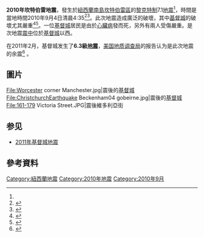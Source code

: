 {{noteTA
|G1=Earthquake
}}
{{expand|time=2010-09-11T06:44:56+00:00}}
{{Infobox earthquake
| 标题=2010年坎特伯雷地震
| map2 = {{Location map+ | New Zealand
|places =
{{Location map~|New Zealand|lat=-43.53|long=172.62|label=基督城|label_size=100|mark=Green pog.svg}}
{{Location map~|New Zealand|lat=-41.29|long=174.78|label=惠灵顿|label_size=100|mark=Green pog.svg}}
{{Location map~|New Zealand|lat=-43.332|long=172.438|mark=Bullseye1.png|marksize=50}}
| relief = yes
| width = 250
| float = center
| caption =}}
| map2_caption=震中位置圖
| 日期=2010年9月4日（當地時間）
| 规模=[[黎克特制|黎克特制]]7.1級<ref name="自动生成1">{{cite web|title=New Zealand Earthquake Report - Sep 4 2010 at 4:35 am (NZST)|url=http://www.geonet.org.nz/earthquake/quakes/3366146g.html|accessdate=2010-09-05|deadurl=yes|archiveurl=https://web.archive.org/web/20100905223314/http://www.geonet.org.nz/earthquake/quakes/3366146g.html|archivedate=2010-09-05}}</ref>
| 深度={{convert|10|km|mi|abbr=on}}<ref name="USGS"/>
| 震中={{coord|43.55|S|172.18|E|display=inline,title}}[[坎特伯雷區|坎特伯雷區]] 
| 受影响地区={{NZL}}
| 伤亡人数=2人重傷<ref>{{cite web
 |url=http://www.stuff.co.nz/national/4094986/Massive-7-4-quake-hits-Christchurch
 |title=Massive 7.4 quake hits Christchurch
 |work=Stuff
 |accessdate=4 September 2010
 |archive-date=2016-03-04
 |archive-url=https://web.archive.org/web/20160304125243/http://www.stuff.co.nz/national/4094986/Massive-7-4-quake-hits-Christchurch
 |dead-url=no
 }}</ref>
}}
'''2010年坎特伯雷地震'''，發生於[[紐西蘭南島|紐西蘭南島]][[坎特伯雷區|坎特伯雷區]]的[[黎克特制|黎克特制]]7.1[[地震|地震]]<ref name="自动生成1" />，時間是當地時間2010年9月4日清晨4:35<ref name="GeoNet">{{cite web
 |title       = New Zealand earthquake report - Sep 4, 2010 at 4:35 am (NZST)
 |work        = GeoNet
 |publisher   = Earthquake Commission and GNS Science
 |url         = http://www.geonet.org.nz/earthquake/quakes/3366146g.html
 |date        = 4 September 2010
 |accessdate  = 4 September 2010
 |deadurl     = yes
 |archiveurl  = https://web.archive.org/web/20100905223314/http://www.geonet.org.nz/earthquake/quakes/3366146g.html
 |archivedate = 2010-09-05
}}</ref><ref name="USGS">{{cite web
 |url         = http://earthquake.usgs.gov/earthquakes/recenteqsww/Quakes/us2010atbj.php
 |title       = Magnitude 7.0 - South Island of New Zealand: Details
 |publisher   = United States Geological Survey
 |date        = 3 September 2010
 |accessdate  = 3 September 2010
 |deadurl     = yes
 |archiveurl  = https://web.archive.org/web/20100905033623/http://earthquake.usgs.gov/earthquakes/recenteqsww/Quakes/us2010atbj.php
 |archivedate = 2010-09-05
}}</ref>。此次地震造成廣泛的破壞，其中[[基督城|基督城]]的破壞尤其嚴重<ref name="BBC">{{cite news
 |url=http://www.bbc.co.uk/news/world-asia-pacific-11183685
 |title=Strong earthquake rocks New Zealand's South Island
 |publisher=BBC News
 |date=3 September 2010
 |accessdate=3 September 2010
 |archive-date=2010-09-03
 |archive-url=https://web.archive.org/web/20100903194105/http://www.bbc.co.uk/news/world-asia-pacific-11183685
 |dead-url=no
 }}</ref><ref name="stuff">{{cite news
 |title       = Massive 7.4 quake hits South Island
 |url         = http://www.stuff.co.nz/national/4094986/Massive-7-4-quake-hits-South-Island
 |date        = 3 September 2010
 |publisher   = Stuff.co.nz
 |accessdate  = 3 September 2010
 |deadurl     = yes
 |archiveurl  = https://www.webcitation.org/5sXOAKMwP?url=http://www.stuff.co.nz/national/4094986/Massive-7-4-quake-hits-South-Island
 |archivedate = 2010-09-06
}}</ref>。一位[[基督城|基督城]]居民是由於[[心臟病|心臟病]]發而死，另外有兩人受傷嚴重。是次地震[[震中|震中]]位於[[基督城|基督城]]以西{{convert|30|km|mi}}。

在2011年2月，基督城发生了'''6.3級[[2011年基督城地震|地震]]'''，[[美国地质调查局|美国地质调查局]]的报告认为是此次地震的余震<ref>{{cite web|title=Earthquake Summary|url=http://earthquake.usgs.gov/earthquakes/recenteqsww/Quakes/usb0001igm.php#summary|work=Magnitude 6.3 - SOUTH ISLAND OF NEW ZEALAND|publisher=U.S. Geological Survey, National Earthquake Information Center|accessdate=2011-02-24|deadurl=yes|archiveurl=https://web.archive.org/web/20110222135145/http://earthquake.usgs.gov/earthquakes/recenteqsww/Quakes/usb0001igm.php#summary|archivedate=2011-02-22}}</ref> 。

== 圖片 ==
<gallery>
File:Worcester corner Manchester.jpg|震後的[[基督城|基督城]]
File:ChristchurchEarthquake Beckenham04 gobeirne.jpg|震後的[[基督城|基督城]]
File:161-179 Victoria Street.JPG|震後維多利亞街
</gallery>

== 参见 ==
* [[2011年基督城地震|2011年基督城地震]]

== 參考資料 ==
{{reflist}}

{{Commons category|2010 Canterbury earthquake}}

{{2010年地震}}

[[Category:紐西蘭地震|Category:紐西蘭地震]]
[[Category:2010年地震|Category:2010年地震]]
[[Category:2010年9月|Category:2010年9月]]
